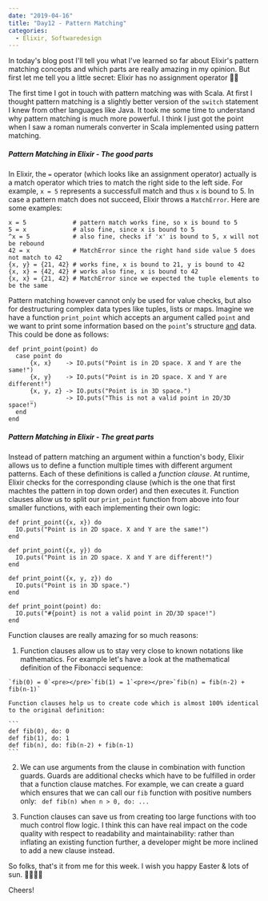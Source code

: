 ---
date: "2019-04-16"
title: "Day12 - Pattern Matching"
categories:
  - Elixir, Softwaredesign
---

In today's blog post I'll tell you what I've learned so far about Elixir's pattern matching concepts
and which parts are really amazing in my opinion.
But first let me tell you a little secret: Elixir has no assignment operator 🤯🤫

The first time I got in touch with pattern matching was with Scala.
At first I thought pattern matching is a slightly better version of the `switch` statement I knew from other languages like Java.
It took me some time to understand why pattern matching is much more powerful.
I think I just got the point when I saw a roman numerals converter in Scala implemented using pattern matching.

##### Pattern Matching in Elixir - The good parts
In Elixir, the `=` operator (which looks like an assignment operator) actually is a match operator which tries to match the right side to the left side.
For example, `x = 5` represents a successfull match and thus `x` is bound to 5.
In case a pattern match does not succeed, Elixir throws a `MatchError`.
Here are some examples:
````
x = 5             # pattern match works fine, so x is bound to 5
5 = x             # also fine, since x is bound to 5
^x = 5            # also fine, checks if 'x' is bound to 5, x will not be rebound
42 = x            # MatchError since the right hand side value 5 does not match to 42
{x, y} = {21, 42} # works fine, x is bound to 21, y is bound to 42
{x, x} = {42, 42} # works also fine, x is bound to 42
{x, x} = {21, 42} # MatchError since we expected the tuple elements to be the same
````

Pattern matching however cannot only be used for value checks, but also for destructuring complex data types like tuples, lists or maps.
Imagine we have a function `print_point` which accepts an argument called `point` and we want to print some information based on the `point`'s structure <u>and</u> data.
This could be done as follows:
````
def print_point(point) do
  case point do
      {x, x}    -> IO.puts("Point is in 2D space. X and Y are the same!")
      {x, y}    -> IO.puts("Point is in 2D space. X and Y are different!")
      {x, y, z} -> IO.puts("Point is in 3D space.")
      _         -> IO.puts("This is not a valid point in 2D/3D space!")
  end
end
````

##### Pattern Matching in Elixir - The great parts
Instead of pattern matching an argument within a function's body, Elixir allows us to define a function multiple times with different argument patterns.
Each of these definitions is called a *function clause*.
At runtime, Elixir checks for the corresponding clause (which is the one that first machtes the pattern in top down order) and then executes it.
Function clauses allow us to split our `print_point` function from above into four smaller functions, with each implementing their own logic:
````
def print_point({x, x}) do
  IO.puts("Point is in 2D space. X and Y are the same!")
end

def print_point({x, y}) do
  IO.puts("Point is in 2D space. X and Y are different!")
end

def print_point({x, y, z}) do
  IO.puts("Point is in 3D space.")
end

def print_point(point) do:
  IO.puts("#{point} is not a valid point in 2D/3D space!")
end
````

Function clauses are really amazing for so much reasons:

  1. Function clauses allow us to stay very close to known notations like mathematics.
     For example let's have a look at the mathematical definition of the Fibonacci sequence:

    `fib(0) = 0`<pre></pre>`fib(1) = 1`<pre></pre>`fib(n) = fib(n-2) + fib(n-1)`
    
    Function clauses help us to create code which is almost 100% identical to the original definition:    
    
    ```
    def fib(0), do: 0
    def fib(1), do: 1
    def fib(n), do: fib(n-2) + fib(n-1)
    ```

  2. We can use arguments from the clause in combination with function guards.
     Guards are additional checks which have to be fulfilled in order that a function clause matches.
     For example, we can create a guard which ensures that we can call our `fib` function with positive numbers only:
    ```` 
    def fib(n) when n > 0, do: ...
    ````

  3. Function clauses can save us from creating too large functions with too much control flow logic.
     I think this can have real impact on the code quality with respect to readability and maintainability:
     rather than inflating an existing function further, a developer might be more inclined to add a new clause instead.
     



So folks, that's it from me for this week.
I wish you happy Easter & lots of sun. 🐰🥚🍳😎

Cheers!











